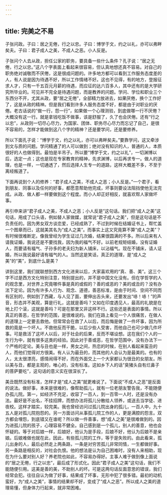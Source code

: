 ```yaml
---
---
---
```

title: 完美之不易
---




子张问政。子曰：居之无倦，行之以忠。子曰：博学于文，约之以礼，亦可以弗畔矣夫。子曰：君子成人之美，不成人之恶。小人反是。

子张问个人去从政，担任公家的职务，要具备一些什么条件？孔子说：“居之无倦，行之以忠。”这八个字表面上看起来很容易，但认真地想还真不容易。对自己的职务绝对诚敬而不厌倦，这是很成问题的。许多地方都可以看到工作服务态度差的人，有人说是因为待遇不好，所以工作情绪不好。这也不见得，有的地方，登报征求人才，只有一千五百元月薪的待遇，而应征的达六百多人，其中还有的是大学研究所毕业的。可见并不完全是待遇问题，而是教养的问题。学问、学位和职业三个东西分不开，尤其从政，要“居之无倦”，全部精力放进去，如果厌倦，换个工作好了，这是从政的精神。但是我们看到许多人服务态度不好，都是由于对职业的厌倦。老古话说的“做一行，怨一行”，如果做一个心理测验，到底做哪一行不厌倦？大概没有这一行。就是拿钱吃饭不做事，该是舒服了，久了也会厌倦。还有“行之以忠”，从政则一切尽心尽力，为国家、团体、职务尽心尽力而忘记了自己，是很不容易的，怎样才能做到这八个字的精神？还是要学问，还是要修养。

所以下面孔子说：“博学于文，约之以礼，亦可以弗畔矣夫。”要靠学问，这又牵涉到文与质的问题。学问精通了的人可以做到；绝对没有知识的人，普通的人，本质很好的人也做得到。最怕是半吊子。所以要“博学于文，约之以礼”，一切渊博以后，选定一点；这也是现在专家教育的精神，先求渊博，以后再求专一。做人的道理，也是一样，一切通透了，然后选择人生专一的道路，这样大概差不多，不至于离经叛道了。

下面再说到个人的修养：“君子成人之美，不成人之恶；小人反是。”一个君子，看到朋友、同事以及任何的好事，都愿意帮助他完成，坏事则要设法阻挡使他无法完成。从政、做人都一样要做到这个程度。而小人却正好相反，就喜欢帮人家做坏事。

再引申来讲“君子成人之美，不成人之恶；小人反是”这句话。我们把“成人之美”这句话，用成了口头语，例如替人家做媒，就常说“君子成人之美”，但是这句话是不负责任的。因为男女双方谈恋爱，已经成熟了，不过到时候在结婚证书上，帮忙盖一个图章而已，这就美其名为“成人之美”。而事实上这又究竟算不算“成人之美”？有时候很难断定。像我曾经为学生证过几次婚，结果很圆满的不多。所以后来有人请我证婚，我说还是不要找我，因为我的福气不好。以前老规矩结婚，没有证婚人，而要请有福气、子孙多的老夫妇为新人铺床，以沾福气。现在不铺床，请人证婚，所以我说最好请有福气的人。当然这是笑话，真正的道理，是“成人之美”的“美”，到底什么是美？

讲到这里，我们就联想到西方文化进来以后，大家喜欢用的“真、善、美”。这三个字不过是西方文化特别注意，特别提出的，并不是中国文化没有。但在学哲学的人的观念里，对世界上究竟哪件事是真的或假的？善的或恶的？美的或丑的？没有办法下定论。因为有许多人行为、观念、道德，善恶标准，是由于时间、空间不同而有区别的，例如到了西藏，与人见了面，要伸出舌头来，还要发出“哧！哧！”的声音，形态并不美观，算是行礼，这就是善吗？又如在印度遇见人，最高的礼貌是在地上打个滚，这就是善吗？可是在那里又非这样不行。这些还是表面的事情。所以真正的善恶，在哲学的范围，是很难说的。我们在路上看见一个人很痛苦，在做人的道理上一定要去救他。但常常会在救了人以后，而后悔是做了一件坏事，因为所救的竟是一个坏人。不救他反而干脆，以后少些人受害，而他自己也可少做几件坏事。可是救活了这坏人以后，对于社会的后果，反而不堪设想。这在我们个人的一生行为中，就有很多这类的经验。因此对于善或恶，在哲学范围中，没有办法下一个严格的定论。美与丑也是一样，男女之间，热恋的时候，在别人看起来蛮丑的人，而他们觉得对方很美。有人认为最丑的，而其他的人会认为是最美的。也有的人，太太很漂亮，感情闹得不好，而在外面交上一个大家都认为很丑的女朋友。所以美与丑，都是主观的，唯心的，没有标准。这如乡下人的话“臭猪头自有烂鼻子的菩萨要吃”，这句话的意义实在很深长了。

美丑既然没有标准，怎样才是“成人之美”就更难说了。下面说“不成人之恶”是反面的说法。做好事，本来是很难的，像帮助孤儿，就有一位老朋友警告我，不能随便办孤儿院。第一，如经济不充足，收容了一百人，到一百零一人时，还是没有办法。最好是不出名，不挂招牌，而想办法将孤儿分散给人领养，或送去当学徒、进夜校。这样才踏实，较完美。我也曾经访问过孤儿院出身的孤儿，一百人中，九十五人是对孤儿院抱怨的。另一方面访问从事孤儿院工作的人，更是满腔的怨言。双方都会埋怨，到底错又在谁呢？所以做一件善事，想“成人之美”是很难做到的。因为进孤儿院的孩子，心理容易不健全。自己感到是一个孤儿，别人的善意，他也会怀疑的。等于对后娘一样，后娘好，他认为是手段，后娘不好，他认为后娘不是亲娘。后娘难做也就在此，因此，有些孤儿院的工作，等于是失败的。由此看来，孤儿出身的人，最后必然走上两条路，一条是对穷苦孤儿非常同情，一生都做好事。另一条路是相反的，对社会仇恨。他的想法是认为自己困难时，没有人来相助，现在为什么要对别人好？养老院也如此，不容易办得好。主事人难于做到像上面说的“居之无倦，行之以忠”，最后成了形式化。因此“君子成人之美”这句话，我们不能随便引用。这美是善的美，不助别人的坏。可是这两句话反面意思的错误，我们经常会犯。往往自认为做了好事，结果成了坏事，无形中犯了很多错。最初的动机蛮好，为“成人之美”，事情的结果却不好，变成了“成人之恶”。所以成人之美的道理易懂，但身体力行起来，就非常困难。